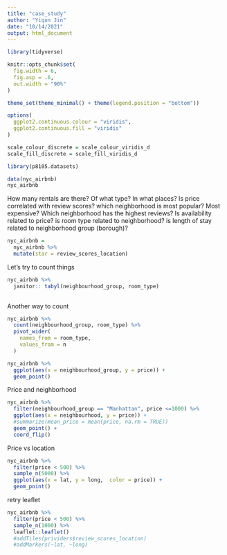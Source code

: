 ```yaml
---
title: "case_study"
author: "Yiqun Jin"
date: "10/14/2021"
output: html_document
---
```

```r
library(tidyverse)

knitr::opts_chunk$set(
  fig.width = 6,
  fig.asp = .6,
  out.width = "90%"
)

theme_set(theme_minimal() + theme(legend.position = "bottom"))

options(
  ggplot2.continuous.colour = "viridis",
  ggplot2.continuous.fill = "viridis"
)

scale_colour_discrete = scale_colour_viridis_d
scale_fill_discrete = scale_fill_viridis_d
```

```r
library(p8105.datasets)

data(nyc_airbnb)
nyc_airbnb
```

How many rentals are there? Of what type? In what places?
Is price correlated with review scores?
which neighborhood is most popular? Most expensive?
Which neighborhood has the highest reviews?
Is availability related to price?
is room type related to neighborhood?
is length of stay related to neighborhood group (borough)?

```r
nyc_airbnb = 
  nyc_airbnb %>% 
  mutate(star = review_scores_location)
```

Let's try to count things

```r
nyc_airbnb %>% 
  janitor:: tabyl(neighbourhood_group, room_type)
  
```

Another way to count

```r
nyc_airbnb %>% 
  count(neighbourhood_group, room_type) %>% 
  pivot_wider(
    names_from = room_type,
    values_from = n
  )
```

```r
nyc_airbnb %>% 
  ggplot(aes(x = neighbourhood_group, y = price)) +
  geom_point()
```
Price and neighborhood

```r
nyc_airbnb %>% 
  filter(neighbourhood_group == "Manhattan", price <=1000) %>% 
  ggplot(aes(x = neighbourhood, y = price)) +
  #summarize(mean_price = mean(price, na.rm = TRUE))
  geom_point() +
  coord_flip()
```
Price vs location

```r
nyc_airbnb %>% 
  filter(price < 500) %>% 
  sample_n(5000) %>% 
  ggplot(aes(x = lat, y = long,  color = price)) +
  geom_point()
```

retry leaflet

```r
nyc_airbnb %>% 
  filter(price < 500) %>% 
  sample_n(1000) %>% 
  leaflet::leaflet() 
  #addTiles(prividers$review_scores_location) 
  #addMarkers(~lat, ~long)
```

